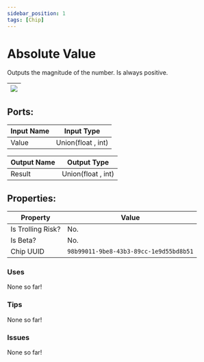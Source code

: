 ```yaml
---
sidebar_position: 1
tags: [Chip]
---
```


# Absolute Value


Outputs the magnitude of the number. Is always positive.

| ![](https://images-ext-2.discordapp.net/external/MPmIaQzlEPmgGWlgi-WxBBXt0Bjv_zWPkg1y1f_sy3s/https/www.recroomcircuits.com/image/circuit/absolute-value?width=206&height=108) |
|-----|

## Ports:

| Input Name | Input Type |
|-----------|-----------|
| Value | Union(float , int) |

| Output Name | Output Type |
|-----------|-----------|
| Result | Union(float , int) |

## Properties:

| Property  | Value |
|-------------------|-----------|
| Is Trolling Risk? | No. |
| Is Beta? | No. |
| Chip UUID | `98b99011-9be8-43b3-89cc-1e9d55bd8b51` |

### Uses

None so far!

### Tips

None so far!

### Issues

None so far!